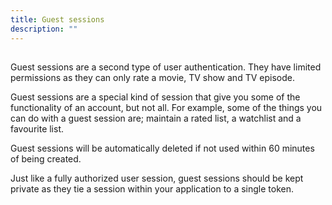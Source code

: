 ---
title: Guest sessions
description: ""
---

##
Guest sessions are a second type of user authentication. They have limited permissions
as they can only rate a movie, TV show and TV episode.

Guest sessions are a special kind of session that give you some of the functionality 
of an account, but not all. For example, some of the things you can do with a guest 
session are; maintain a rated list, a watchlist and a favourite list.

<Note>
    Guest sessions will be automatically deleted if not used within 60 minutes of being created.
</Note>

Just like a fully authorized user session, guest sessions should be kept private as they tie a 
session within your application to a single token.